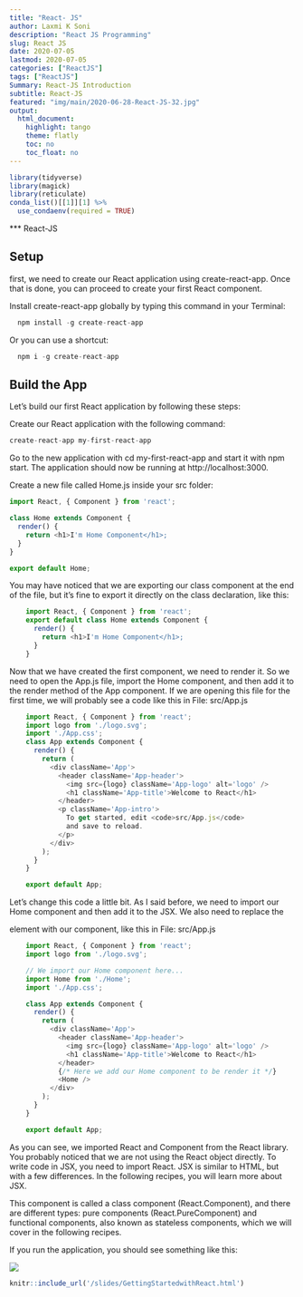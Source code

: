 ```yaml
---
title: "React- JS"
author: Laxmi K Soni 
description: "React JS Programming"
slug: React JS 
date: 2020-07-05
lastmod: 2020-07-05
categories: ["ReactJS"]
tags: ["ReactJS"]
Summary: React-JS Introduction
subtitle: React-JS
featured: "img/main/2020-06-28-React-JS-32.jpg"
output:
  html_document:
    highlight: tango
    theme: flatly
    toc: no
    toc_float: no
---
```



```r
library(tidyverse)
library(magick)
library(reticulate)
conda_list()[[1]][1] %>% 
  use_condaenv(required = TRUE)

```

*** React-JS


## Setup

first, we need to create our React application using create-react-app. Once that is done, you can proceed to create your first React component.


Install create-react-app globally by typing this command in your Terminal:

```js
  npm install -g create-react-app
```
Or you can use a shortcut:

```js
  npm i -g create-react-app
```

## Build the App

Let's build our first React application by following these steps:

Create our React application with the following command:

```js
create-react-app my-first-react-app
```

Go to the new application with cd my-first-react-app and start it with npm start.
The application should now be running at http://localhost:3000.

Create a new file called Home.js inside your src folder:

```js
import React, { Component } from 'react';

class Home extends Component {
  render() {
    return <h1>I'm Home Component</h1>;
  }
}

export default Home;
```

You may have noticed that we are exporting our class component at the end of the file, but it's fine to export it directly on the class declaration, like this:
```js
    import React, { Component } from 'react';
    export default class Home extends Component {
      render() {
        return <h1>I'm Home Component</h1>;
      }
    }
```

Now that we have created the first component, we need to render it. So we need to open the App.js file, import the Home component, and then add it to the render method of the App component. If we are opening this file for the first time, we will probably see a code like this in File: src/App.js

```js
    import React, { Component } from 'react';
    import logo from './logo.svg';
    import './App.css';
    class App extends Component {
      render() {
        return (
          <div className='App'>
            <header className='App-header'>
              <img src={logo} className='App-logo' alt='logo' />
              <h1 className='App-title'>Welcome to React</h1>
            </header>
            <p className='App-intro'>
              To get started, edit <code>src/App.js</code> 
              and save to reload.
            </p>
          </div>
        );
      }
    }

    export default App;
```    

Let's change this code a little bit. As I said before, we need to import our Home component and then add it to the JSX. We also need to replace the <p> element with our component, like this in File: src/App.js

```js
    import React, { Component } from 'react';
    import logo from './logo.svg';

    // We import our Home component here...
    import Home from './Home';
    import './App.css';

    class App extends Component {
      render() {
        return (
          <div className='App'>
            <header className='App-header'>
              <img src={logo} className='App-logo' alt='logo' />
              <h1 className='App-title'>Welcome to React</h1>
            </header>
            {/* Here we add our Home component to be render it */}
            <Home />
          </div>
        );
      }
    }

    export default App;
```    


As you can see, we imported React and Component from the React library. You probably noticed that we are not using the React object directly. To write code in JSX, you need to import React. JSX is similar to HTML, but with a few differences. In the following recipes, you will learn more about JSX.

This component is called a class component (React.Component), and there are different types: pure components (React.PureComponent) and functional components, also known as stateless components, which we will cover in the following recipes.

If you run the application, you should see something like this:

![](/img/main/reactapp.png)


```r
knitr::include_url('/slides/GettingStartedwithReact.html')
```


